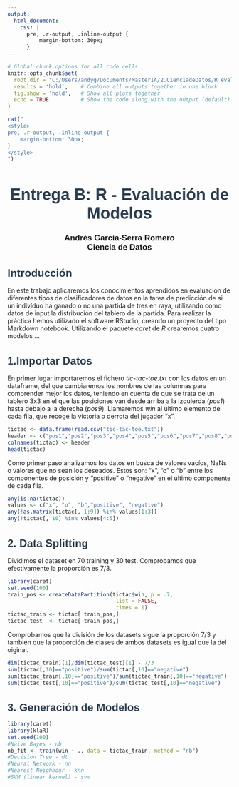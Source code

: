 ```yaml
---
output: 
  html_document:
    css: |
      pre, .r-output, .inline-output {
          margin-bottom: 30px;
      }
---
```


<!-- Configuración de celdas e input -->
```r
# Global chunk options for all code cells
knitr::opts_chunk$set(
  root.dir = "C:/Users/andyg/Documents/MasterIA/2.CienciadeDatos/R_eval",    # Set the working directory for all chunks
  results = 'hold',    # Combine all outputs together in one block
  fig.show = 'hold',   # Show all plots together
  echo = TRUE          # Show the code along with the output (default)
)

cat("
<style>
pre, .r-output, .inline-output {
    margin-bottom: 30px;
}
</style>
")
```
<!-- Custom Header -->
---
<div style="margin-top: 50px;"></div>

<h1 style="text-align: center; font-size: 36px; font-family: Arial, sans-serif; color: #2c3e50;">
    <strong>Entrega B: R - Evaluación de Modelos</strong>
</h1>
<p style="text-align: center; font-size: 18px; font-family: Arial;">
    <strong>Andrés García-Serra Romero</strong> <br>
    <strong>Ciencia de Datos</strong>
</p>

<!-- Introduccion -->
---
<div style="margin-top: 20px;"></div>
<h1 style="font-size: 24px; font-family: Arial, sans-serif; color: #2c3e50;">
    <strong>Introducción</strong>
</h1>

En este trabajo aplicaremos los conocimientos aprendidos en evaluación de diferentes tipos de clasificadores de datos en la tarea de predicción de si un indivíduo ha ganado o no una partida de tres en raya, utilizando como datos de input la distribución del tablero de la partida. Para realizar la práctica hemos utilizado el software RStudio, creando un proyecto del tipo Markdown notebook. Utilizando el paquete *caret* de *R* crearemos cuatro modelos ...


<!-- 1. Importado datos -->
---
<h1 style="font-size: 24px; font-family: Arial, sans-serif; color: #2c3e50;">
    <strong>1.Importar Datos</strong>
</h1>

En primer lugar importaremos el fichero *tic-tac-toe.txt* con los datos en un dataframe, del que cambiaremos los nombres de las columnas para comprender mejor los datos, teniendo en cuenta de que se trata de un tablero 3x3 en el que las posiciones van desde arriba a la izquierda (*pos1*) hasta debajo a la derecha (*pos9*). Llamaremos *win* al último elemento de cada fila, que recoge la victoria o derrota del jugador "x".


```r
tictac <- data.frame(read.csv("tic-tac-toe.txt"))
header <- c("pos1","pos2","pos3","pos4","pos5","pos6","pos7","pos8","pos9","win")
colnames(tictac) <- header
head(tictac)
```

Como primer paso analizamos los datos en busca de valores vacíos, NaNs o valores que no sean los deseados. Estos son: "x", "o" o "b" entre los componentes de posición y "positive" o "negative" en el último componente de cada fila.

```r
any(is.na(tictac))
values <- c("x", "o", "b","positive", "negative")
any(!as.matrix(tictac[, 1:9]) %in% values[1:3])
any(!tictac[, 10] %in% values[4:5])

```
<!-- 2. Data Splitting -->

<h1 style="font-size: 24px; font-family: Arial, sans-serif; color: #2c3e50;">
    <strong>2. Data Splitting</strong>
</h1>

Dividimos el dataset en 70 training y 30 test. Comprobamos que efectivamente la proporción es 7/3.


```r
library(caret)
set.seed(100)
train_pos <- createDataPartition(tictac$win, p = .7, 
                                  list = FALSE, 
                                  times = 1)
tictac_train <- tictac[ train_pos,]
tictac_test  <- tictac[-train_pos,]
```

Comprobamos que la división de los datasets sigue la proporción 7/3 y también que la proporción de clases de ambos datasets es igual que la del oiginal.

```r
dim(tictac_train)[1]/dim(tictac_test)[1] - 7/3
sum(tictac[,10]=="positive")/sum(tictac[,10]=="negative")
sum(tictac_train[,10]=="positive")/sum(tictac_train[,10]=="negative")
sum(tictac_test[,10]=="positive")/sum(tictac_test[,10]=="negative")
```

<!-- 3. Generación de modelos -->
<h1 style="font-size: 24px; font-family: Arial, sans-serif; color: #2c3e50;">
    <strong>3. Generación de Modelos</strong>
</h1>

```r
library(caret)
library(klaR)
set.seed(100)
#Naive Bayes - nb
nb_fit <- train(win ~ ., data = tictac_train, method = "nb")
#Decision Tree - dt
#Neural Network - nn
#Nearest Neighbour - knn
#SVM (linear kernel) - svm

```


